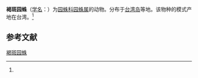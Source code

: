 {{Speciesbox
| name = 褐斑园蛛
| status = 
| status_system = 
| image = 
| genus = Araneus
| species = lacteus
| authority = (Saito, 1933)<ref name='id13509'>{{cite web| url =http://www.bioinfo.cn/db05/BjdwSpecies.php?action=view&id=13509| title =褐斑园蛛| work =《中国动物物种编目数据库》| publisher =中国科学院微生物研究所| author =中国科学院动物研究所| accessdate =2009-04-28| deadurl =yes| archiveurl =https://web.archive.org/web/20160305080429/http://www.bioinfo.cn/db05/BjdwSpecies.php?action=view&id=13509| archivedate =2016-03-05| df =}}</ref>
}}

'''褐斑园蛛'''（[[学名|学名]]：{{lang|la|''Araneus lacteus''}}）为[[园蛛科|园蛛科]][[园蛛属|园蛛属]]的动物。分布于[[台湾岛|台湾岛]]等地。该物种的模式产地在台湾。<ref name='id13509'/>

== 参考文献 ==
{{reflist}}

{{Wikispecies|Araneus lacteus}}

[[Category:园蛛属|褐斑园蛛]]


{{蜘蛛小作品}}